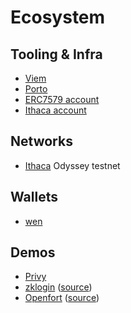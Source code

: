 # Ecosystem

## Tooling & Infra

- [Viem](https://viem.sh)
- [Porto](https://github.com/ithacaxyz/porto)
- [ERC7579 account](https://github.com/erc7579/erc7579-implementation)
- [Ithaca account](https://github.com/ithacaxyz/account)

## Networks

- [Ithaca](https://www.ithaca.xyz) Odyssey testnet

## Wallets

- [wen](https://github.com/Destiner/wen)

## Demos

- [Privy](https://x.com/privy_io/status/1867249205133373905)
- [zklogin](https://x.com/oleh_bc/status/1862376837621665921) ([source](https://github.com/shield-labs-xyz/zklogin/pull/2))
- [Openfort](https://x.com/openfortxyz/status/1849477631734890797) ([source](https://github.com/openfort-xyz/openfort-7702-cli))
